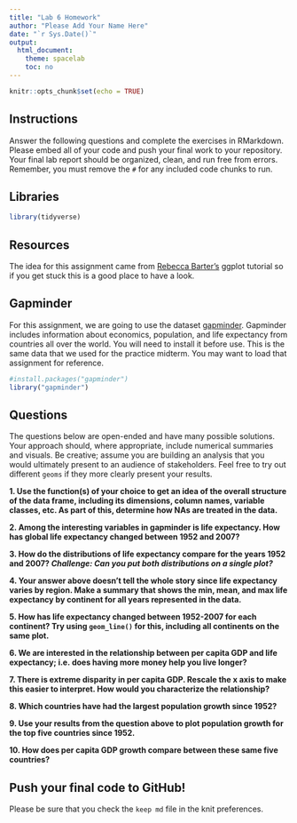 ```yaml
---
title: "Lab 6 Homework"
author: "Please Add Your Name Here"
date: "`r Sys.Date()`"
output:
  html_document:
    theme: spacelab
    toc: no
---
```


```r
knitr::opts_chunk$set(echo = TRUE)
```

## Instructions
Answer the following questions and complete the exercises in RMarkdown. Please embed all of your code and push your final work to your repository. Your final lab report should be organized, clean, and run free from errors. Remember, you must remove the `#` for any included code chunks to run.  

## Libraries
```r
library(tidyverse)
```

## Resources
The idea for this assignment came from [Rebecca Barter's](http://www.rebeccabarter.com/blog/2017-11-17-ggplot2_tutorial/) ggplot tutorial so if you get stuck this is a good place to have a look.  

## Gapminder
For this assignment, we are going to use the dataset [gapminder](https://cran.r-project.org/web/packages/gapminder/index.html). Gapminder includes information about economics, population, and life expectancy from countries all over the world. You will need to install it before use. This is the same data that we used for the practice midterm. You may want to load that assignment for reference.  
```r
#install.packages("gapminder")
library("gapminder")
```

## Questions
The questions below are open-ended and have many possible solutions. Your approach should, where appropriate, include numerical summaries and visuals. Be creative; assume you are building an analysis that you would ultimately present to an audience of stakeholders. Feel free to try out different `geoms` if they more clearly present your results.  

**1. Use the function(s) of your choice to get an idea of the overall structure of the data frame, including its dimensions, column names, variable classes, etc. As part of this, determine how NAs are treated in the data.**  


**2. Among the interesting variables in gapminder is life expectancy. How has global life expectancy changed between 1952 and 2007?**


**3. How do the distributions of life expectancy compare for the years 1952 and 2007? _Challenge: Can you put both distributions on a single plot?_**


**4. Your answer above doesn't tell the whole story since life expectancy varies by region. Make a summary that shows the min, mean, and max life expectancy by continent for all years represented in the data.**


**5. How has life expectancy changed between 1952-2007 for each continent? Try using `geom_line()` for this, including all continents on the same  plot.**


**6. We are interested in the relationship between per capita GDP and life expectancy; i.e. does having more money help you live longer?**


**7. There is extreme disparity in per capita GDP. Rescale the x axis to make this easier to interpret. How would you characterize the relationship?**


**8. Which countries have had the largest population growth since 1952?**


**9. Use your results from the question above to plot population growth for the top five countries since 1952.**


**10. How does per capita GDP growth compare between these same five countries?**


## Push your final code to GitHub!
Please be sure that you check the `keep md` file in the knit preferences. 